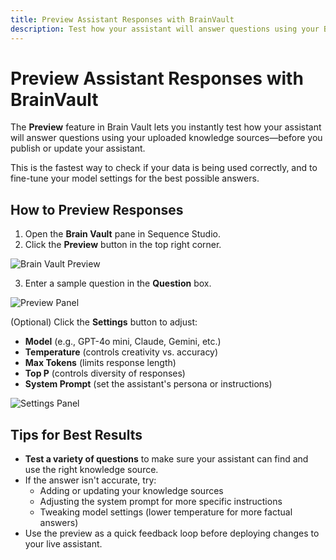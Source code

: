 ```yaml
---
title: Preview Assistant Responses with BrainVault
description: Test how your assistant will answer questions using your Brain Vault knowledge sources, and fine-tune model settings for best results.
---
```



# Preview Assistant Responses with BrainVault

The **Preview** feature in Brain Vault lets you instantly test how your assistant will answer questions using your uploaded knowledge sources—before you publish or update your assistant.

This is the fastest way to check if your data is being used correctly, and to fine-tune your model settings for the best possible answers.

## How to Preview Responses

1. Open the **Brain Vault** pane in Sequence Studio.
2. Click the <strong>Preview</strong> button in the top right corner.

<img alt="Brain Vault Preview" src="/images/build-first-assistant/preview.png" />

3. Enter a sample question in the **Question** box.

<img alt="Preview Panel" src="/images/build-first-assistant/knowledge-base-preview.png" />


(Optional) Click the <strong>Settings</strong> button to adjust:
   - **Model** (e.g., GPT-4o mini, Claude, Gemini, etc.)
   - **Temperature** (controls creativity vs. accuracy)
   - **Max Tokens** (limits response length)
   - **Top P** (controls diversity of responses)
   - **System Prompt** (set the assistant's persona or instructions)

<img alt="Settings Panel" src="/images/common-tasks/brain-vault-settings.png" />

## Tips for Best Results

- **Test a variety of questions** to make sure your assistant can find and use the right knowledge source.
- If the answer isn't accurate, try:
  - Adding or updating your knowledge sources
  - Adjusting the system prompt for more specific instructions
  - Tweaking model settings (lower temperature for more factual answers)
- Use the preview as a quick feedback loop before deploying changes to your live assistant.